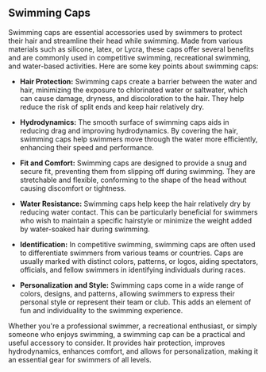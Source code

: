 ## Swimming Caps

Swimming caps are essential accessories used by swimmers to protect their hair and streamline their head while swimming. Made from various materials such as silicone, latex, or Lycra, these caps offer several benefits and are commonly used in competitive swimming, recreational swimming, and water-based activities. Here are some key points about swimming caps:

- **Hair Protection:** Swimming caps create a barrier between the water and hair, minimizing the exposure to chlorinated water or saltwater, which can cause damage, dryness, and discoloration to the hair. They help reduce the risk of split ends and keep hair relatively dry.

- **Hydrodynamics:** The smooth surface of swimming caps aids in reducing drag and improving hydrodynamics. By covering the hair, swimming caps help swimmers move through the water more efficiently, enhancing their speed and performance.

- **Fit and Comfort:** Swimming caps are designed to provide a snug and secure fit, preventing them from slipping off during swimming. They are stretchable and flexible, conforming to the shape of the head without causing discomfort or tightness.

- **Water Resistance:** Swimming caps help keep the hair relatively dry by reducing water contact. This can be particularly beneficial for swimmers who wish to maintain a specific hairstyle or minimize the weight added by water-soaked hair during swimming.

- **Identification:** In competitive swimming, swimming caps are often used to differentiate swimmers from various teams or countries. Caps are usually marked with distinct colors, patterns, or logos, aiding spectators, officials, and fellow swimmers in identifying individuals during races.

- **Personalization and Style:** Swimming caps come in a wide range of colors, designs, and patterns, allowing swimmers to express their personal style or represent their team or club. This adds an element of fun and individuality to the swimming experience.

Whether you're a professional swimmer, a recreational enthusiast, or simply someone who enjoys swimming, a swimming cap can be a practical and useful accessory to consider. It provides hair protection, improves hydrodynamics, enhances comfort, and allows for personalization, making it an essential gear for swimmers of all levels.